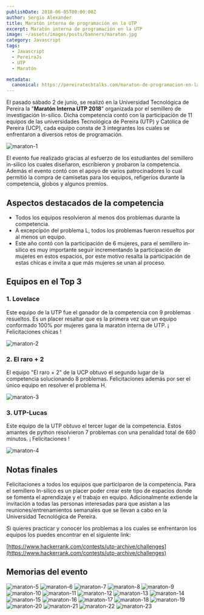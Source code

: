 ```yaml
---
publishDate: 2018-06-05T00:00:00Z
author: Sergio Alexander
title: Maratón interna de programación en la UTP
excerpt: Maratón interna de programación en la UTP
image: ~/assets/images/posts/banners/maraton.jpg
category: Javascript
tags:
  - Javascript
  - PereiraJs
  - UTP
  - Maratón

metadata:
  canonical: https://pereiratechtalks.com/maraton-de-programacion-en-la-utp/
---
```


El pasado sábado 2 de junio, se realizó en la Universidad Tecnológica de Pereira la "**Maratón Interna UTP 2018**" organizada por el semillero de investigación In-silico. Dicha competencia contó con la participación de 11 equipos de las universidades Tecnológica de Pereira (UTP) y Católica de Pereira (UCP), cada equipo consta de 3 integrantes los cuales se enfrentaron a diversos retos de programación.

![maraton-1](~/assets/images/posts/content/maraton-1.png)

El evento fue realizado gracias al esfuerzo de los estudiantes del semillero in-silico los cuales diseñaron, escribieron y probaron la competencia. Además el evento contó con el apoyo de varios patrocinadores lo cual permitió la compra de camisetas para los equipos, refigerios durante la competencia, globos y algunos premios.

Aspectos destacados de la competencia
-------------------------------------

*   Todos los equipos resolvieron al menos dos problemas durante la competencia.
*   A excepcipón del problema L, todos los problemas fueron resueltos por al menos un equipo.
*   Este año contó con la participación de 6 mujeres, para el semillero in-silico es muy importante seguir incrementando la participación de mujeres en estos espacios, por este motivo resalta la participación de estas chicas e invita a que más mujeres se unan al proceso.

Equipos en el Top 3
-------------------

### 1\. Lovelace

Este equipo de la UTP fue el ganador de la competencia con 9 problemas resueltos. Es un placer resaltar que es la primera vez que un equipo conformado 100% por mujeres gana la maratón interna de UTP. ¡ Felicitaciones chicas !

![maraton-2](~/assets/images/posts/content/maraton-2.jpg)

### 2\. El raro + 2

El equipo "El raro + 2" de la UCP obtuvo el segundo lugar de la competencia solucionando 8 problemas. Felicitaciones además por ser el único equipo en resolver el problema H.

![maraton-3](~/assets/images/posts/content/maraton-3.jpg)

### 3\. UTP-Lucas

Este equipo de la UTP obtuvo el tercer lugar de la competencia. Estos amantes de python resolvieron 7 problemas con una penalidad total de 680 minutos. ¡ Felicitaciones !

![maraton-4](~/assets/images/posts/content/maraton-4.jpg)

Notas finales
-------------

Felicitaciones a todos los equipos que participaron de la competencia. Para el semillero In-silico es un placer poder crear este tipo de espacios donde se fomenta el aprendizaje y el trabajo en equipo. Adicionalmente extiende la invitación a todas las personas interesadas para que asistan a las reuniones/entrenamientos semanales que se llevan a cabo en la Universidad Tecnológica de Pereira.

Si quieres practicar y conocer los problemas a los cuales se enfrentaron los equipos los puedes encontrar en el siguiente link:

[https://www.hackerrank.com/contests/utp-archive/challenges](https://www.hackerrank.com/contests/utp-archive/challenges)

Memorias del evento
-------------------

![maraton-5](~/assets/images/posts/content/maraton-5.jpg)
![maraton-6](~/assets/images/posts/content/maraton-6.jpg)
![maraton-7](~/assets/images/posts/content/maraton-7.jpg)
![maraton-8](~/assets/images/posts/content/maraton-8.jpg)
![maraton-9](~/assets/images/posts/content/maraton-9.jpg)
![maraton-10](~/assets/images/posts/content/maraton-10.jpg)
![maraton-11](~/assets/images/posts/content/maraton-11.jpg)
![maraton-12](~/assets/images/posts/content/maraton-12.jpg)
![maraton-13](~/assets/images/posts/content/maraton-13.jpg)
![maraton-14](~/assets/images/posts/content/maraton-14.jpg)
![maraton-15](~/assets/images/posts/content/maraton-15.jpg)
![maraton-16](~/assets/images/posts/content/maraton-16.jpg)
![maraton-17](~/assets/images/posts/content/maraton-17.jpg)
![maraton-18](~/assets/images/posts/content/maraton-18.jpg)
![maraton-19](~/assets/images/posts/content/maraton-19.jpg)
![maraton-20](~/assets/images/posts/content/maraton-20.jpg)
![maraton-21](~/assets/images/posts/content/maraton-21.jpg)
![maraton-22](~/assets/images/posts/content/maraton-22.jpg)
![maraton-23](~/assets/images/posts/content/maraton-23.jpg)
